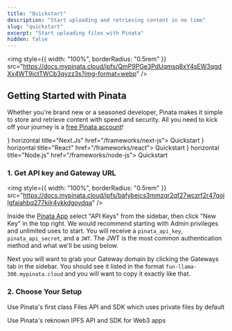 ```yaml
---
title: "Quickstart"
description: "Start uploading and retrieving content in no time"
slug: "quickstart"
excerpt: "Start uploading files with Pinata"
hidden: false
---
```


<img
  style={{ width: "100%", borderRadius: "0.5rem" }}
  src="https://docs.mypinata.cloud/ipfs/QmP9PGe3PdUqmsq8xY4sEW3qgdXx4WT9ictTWCb3qyzz3s?img-format=webp"
/>

## Getting Started with Pinata

Whether you're brand new or a seasoned developer, Pinata makes it simple to store and retrieve content with speed and security. All you need to kick off your journey is a [free Pinata account](https://app.pinata.cloud/register)!

<CardGroup cols={3}>
  <Card icon={
  <svg xmlns="http://www.w3.org/2000/svg" width="40" height="40" viewBox="0 0 48 48"><path fill="#888888" d="M23.749 30.005c-.119.063-.109.083.005.025a.3.3 0 0 0 .095-.061c0-.021 0-.021-.1.036m.24-.13c-.057.047-.057.047.011.016a.3.3 0 0 0 .068-.047c0-.027-.016-.021-.079.031m.156-.094c-.057.047-.057.047.011.016a.3.3 0 0 0 .068-.048c0-.025-.016-.02-.079.032m.158-.093c-.057.047-.057.047.009.015c.037-.02.068-.041.068-.047c0-.025-.016-.02-.077.032m.213-.141c-.109.073-.147.12-.047.068c.067-.041.181-.131.161-.131c-.043.016-.079.043-.115.063zM14.953.011c-.073.005-.292.025-.484.041c-4.548.412-8.803 2.86-11.5 6.631a15.8 15.8 0 0 0-2.824 6.989c-.129.88-.145 1.14-.145 2.333c0 1.192.016 1.448.145 2.328c.871 6.011 5.147 11.057 10.943 12.927c1.043.333 2.136.563 3.381.704c.484.052 2.577.052 3.061 0c2.152-.24 3.969-.771 5.767-1.688c.276-.14.328-.177.291-.208a341 341 0 0 1-2.609-3.495l-2.557-3.453l-3.203-4.745a416 416 0 0 0-3.229-4.744c-.011 0-.025 2.109-.031 4.681c-.011 4.505-.011 4.688-.068 4.792a.57.57 0 0 1-.276.287c-.099.047-.188.057-.661.057h-.541l-.141-.088a.6.6 0 0 1-.208-.229l-.068-.141l.005-6.271l.011-6.271l.099-.125a.8.8 0 0 1 .229-.187c.131-.063.183-.073.724-.073c.635 0 .74.025.907.208a603 603 0 0 1 3.859 5.812c2.079 3.152 4.917 7.453 6.312 9.563l2.537 3.839l.125-.083a16.4 16.4 0 0 0 3.285-2.885a15.94 15.94 0 0 0 3.767-8.177c.129-.88.145-1.141.145-2.333s-.016-1.448-.145-2.328C30.985 7.668 26.709 2.622 20.913.751a17 17 0 0 0-3.328-.697c-.303-.031-2.371-.068-2.631-.041zM21.5 9.688a.62.62 0 0 1 .317.364c.027.084.032 1.823.027 5.74l-.011 5.624l-.989-1.52l-.995-1.521v-4.083c0-2.647.011-4.131.025-4.204a.67.67 0 0 1 .313-.395c.124-.063.172-.068.667-.068c.463 0 .541.005.645.063z"/></svg>
} horizontal title="Next.Js" href="/frameworks/next-js">
    Quickstart
  </Card>
  <Card icon={
  <svg xmlns="http://www.w3.org/2000/svg" width="40" height="40" viewBox="0 0 48 48"><path fill="#888888" d="M16 13.146c-1.573 0-2.854 1.281-2.854 2.854s1.281 2.854 2.854 2.854s2.854-1.281 2.854-2.854s-1.281-2.854-2.854-2.854m-7.99 8.526l-.63-.156C2.692 20.328 0 18.318 0 15.995s2.693-4.333 7.38-5.521l.63-.156l.177.625a31.4 31.4 0 0 0 1.818 4.771l.135.281l-.135.286a31 31 0 0 0-1.818 4.771zm-.921-9.74c-3.563 1-5.75 2.536-5.75 4.063s2.188 3.057 5.75 4.063a33 33 0 0 1 1.578-4.063a33 33 0 0 1-1.578-4.063m16.901 9.74l-.177-.625a31 31 0 0 0-1.818-4.766l-.135-.286l.135-.286a31 31 0 0 0 1.818-4.771l.177-.62l.63.156c4.688 1.188 7.38 3.198 7.38 5.521s-2.693 4.333-7.38 5.521zm-.657-5.677a32.5 32.5 0 0 1 1.578 4.063c3.568-1.005 5.75-2.536 5.75-4.063s-2.188-3.057-5.75-4.063a34 34 0 0 1-1.578 4.063M7.078 11.927l-.177-.625C5.583 6.656 5.984 3.323 8 2.161c1.979-1.141 5.151.208 8.479 3.625l.453.464l-.453.464a31.5 31.5 0 0 0-3.229 3.958l-.182.255l-.313.026a31.6 31.6 0 0 0-5.047.813zm2.531-8.838c-.359 0-.677.073-.943.229c-1.323.766-1.557 3.422-.646 7.005a33 33 0 0 1 4.313-.672a33 33 0 0 1 2.734-3.391c-2.078-2.026-4.047-3.172-5.458-3.172zm12.787 27.145q-.008 0 0 0c-1.901 0-4.344-1.427-6.875-4.031l-.453-.464l.453-.464a31.5 31.5 0 0 0 3.229-3.958l.177-.255l.313-.031a30.7 30.7 0 0 0 5.052-.813l.63-.156l.177.625c1.318 4.646.917 7.974-1.099 9.135a3.1 3.1 0 0 1-1.604.411zm-5.464-4.505c2.078 2.026 4.047 3.172 5.458 3.172h.005c.354 0 .672-.078.938-.229c1.323-.766 1.563-3.422.646-7.005a33 33 0 0 1-4.313.667a33 33 0 0 1-2.734 3.396zm7.99-13.802l-.63-.161a32 32 0 0 0-5.052-.813l-.313-.026l-.177-.255a31.5 31.5 0 0 0-3.229-3.958l-.453-.464l.453-.464c3.328-3.417 6.5-4.766 8.479-3.625c2.016 1.161 2.417 4.495 1.099 9.141zm-5.255-2.276a33 33 0 0 1 4.313.672c.917-3.583.677-6.24-.646-7.005c-1.318-.76-3.797.406-6.401 2.943a34 34 0 0 1 2.734 3.391zM9.609 30.234c-.563.01-1.12-.13-1.609-.411c-2.016-1.161-2.417-4.49-1.099-9.135l.177-.625l.63.156c1.542.391 3.24.661 5.047.813l.313.031l.177.255a31.5 31.5 0 0 0 3.229 3.958l.453.464l-.453.464c-2.526 2.604-4.969 4.031-6.865 4.031zm-1.588-8.567c-.917 3.583-.677 6.24.646 7.005c1.318.75 3.792-.406 6.401-2.943a33 33 0 0 1-2.734-3.396a32.5 32.5 0 0 1-4.313-.667zm7.979.838c-1.099 0-2.224-.047-3.354-.141l-.313-.026l-.182-.26a40 40 0 0 1-1.797-2.828a40 40 0 0 1-1.557-2.969l-.135-.286l.135-.286a40.5 40.5 0 0 1 3.354-5.797l.182-.26l.313-.026a40 40 0 0 1 6.708 0l.313.026l.182.26a40 40 0 0 1 3.354 5.797l.135.286l-.135.286a39.6 39.6 0 0 1-3.354 5.797l-.182.26l-.313.026a41 41 0 0 1-3.354.141m-2.927-1.448c1.969.151 3.885.151 5.859 0a39 39 0 0 0 2.927-5.063a37.5 37.5 0 0 0-2.932-5.063a38 38 0 0 0-5.854 0a37 37 0 0 0-2.932 5.063a38.6 38.6 0 0 0 2.932 5.063"/></svg>
} horizontal title="React" href="/frameworks/react">
    Quickstart
  </Card>
  <Card icon={
  <svg xmlns="http://www.w3.org/2000/svg" width="48" height="48" viewBox="0 0 48 48"><path fill="#888888" d="M12 23.956c-.342 0-.66-.089-.957-.243l-3.029-1.738c-.455-.242-.227-.33-.09-.374c.614-.198.728-.242 1.366-.595c.068-.044.16-.022.228.022l2.323 1.343c.09.044.205.044.273 0l9.087-5.084c.09-.044.136-.132.136-.242V6.899c0-.11-.045-.198-.136-.242l-9.087-5.061c-.091-.044-.205-.044-.273 0L2.754 6.657c-.091.044-.137.154-.137.242v10.146c0 .088.046.198.137.242l2.482 1.387c1.344.66 2.186-.11 2.186-.88V7.78c0-.132.114-.264.274-.264h1.161c.137 0 .273.11.273.264v10.013c0 1.739-.979 2.751-2.687 2.751c-.524 0-.934 0-2.095-.55l-2.391-1.32A1.85 1.85 0 0 1 1 17.067V6.921c0-.66.364-1.276.957-1.606L11.044.23a2.1 2.1 0 0 1 1.912 0l9.088 5.084c.592.33.956.946.956 1.606v10.146c0 .66-.364 1.276-.956 1.607l-9.087 5.083a2.4 2.4 0 0 1-.957.198m2.801-6.977c-3.985 0-4.805-1.76-4.805-3.257c0-.132.114-.264.273-.264h1.184c.137 0 .25.088.25.22c.183 1.166.707 1.738 3.121 1.738c1.913 0 2.733-.418 2.733-1.408c0-.572-.228-.99-3.211-1.276c-2.483-.243-4.031-.77-4.031-2.685c0-1.783 1.548-2.84 4.145-2.84c2.915 0 4.35.969 4.532 3.082a.35.35 0 0 1-.069.198c-.045.044-.113.088-.182.088h-1.184a.265.265 0 0 1-.25-.198c-.274-1.21-.98-1.607-2.847-1.607c-2.096 0-2.346.704-2.346 1.233c0 .638.296.836 3.12 1.188c2.801.352 4.122.858 4.122 2.75c-.023 1.938-1.662 3.038-4.555 3.038"/></svg>
} horizontal title="Node.js" href="/frameworks/node-js">
    Quickstart
  </Card>

</CardGroup>

### 1. Get API key and Gateway URL

<img
  style={{ width: "100%", borderRadius: "0.5rem" }}
  src="https://docs.mypinata.cloud/ipfs/bafybeics3mmzqr2qf27wczrf2r47qojlgfaiahbq277kilr4ykkdgoydqa"
/>

Inside the [Pinata App](https://app.pinata.cloud) select "API Keys" from the sidebar, then click "New Key" in the top right. We would recommend starting with Admin privileges and unlimited uses to start. You will receive a `pinata_api_key`, `pinata_api_secret`, and a `JWT`. The JWT is the most common authentication method and what we'll be using below.

Next you will want to grab your Gateway domain by clicking the Gateways tab in the sidebar. You should see it listed in the format `fun-llama-300.mypinata.cloud` and you will want to copy it exactly like that.

### 2. Choose Your Setup

<CardGroup cols={2}>
<Card icon="file" horizontal href="/quickstart-files" title="Files API">
Use Pinata's first class Files API and SDK which uses private files by default
</Card>

<Card
horizontal
icon="cube"
color="#00cc92"
href="/quickstart-ipfs" title="IPFS API">
Use Pinata's reknown IPFS API and SDK for Web3 apps
</Card>
</CardGroup>
